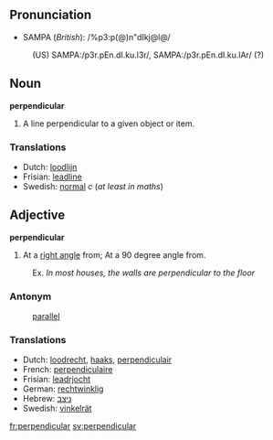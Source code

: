 ==Pronunciation==
*SAMPA (''British''): /%p3:p(@)n"dIkj@l@/
:(US) SAMPA:/p3r.pEn.dI.ku.l3r/, SAMPA:/p3r.pEn.dI.ku.lAr/ (?)

==Noun==
'''perpendicular'''
# A line perpendicular to a given object or item.

===Translations===
*Dutch: [[loodlijn]]
*Frisian: [[leadline]]
*Swedish: [[normal]] ''c'' (''at least in maths'')

==Adjective==
'''perpendicular'''
# At a [[right angle]] from;  At a 90 degree angle from.
: Ex. ''In most houses, the walls are perpendicular to the floor''

===Antonym===
: [[parallel]]

===Translations===
*Dutch: [[loodrecht]], [[haaks]], [[perpendiculair]]
*French: [[perpendiculaire]]
*Frisian: [[leadrjocht]]
*German: [[rechtwinklig]]
*Hebrew: [[ניצב]]
*Swedish: [[vinkelrät]]

[[fr:perpendicular]]
[[sv:perpendicular]]